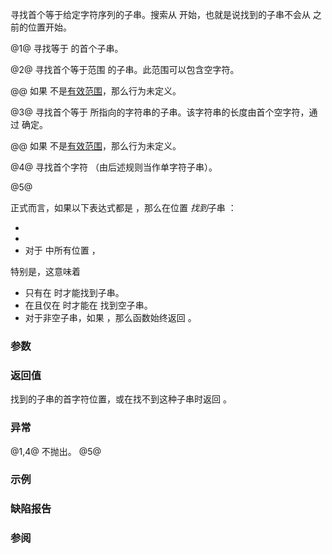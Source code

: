 {{cpp/string/basic_string/title|find}}
{{cpp/string/basic_string/navbar}}
{{dcl begin}}
{{dcla|anchor=no|num=1|noexcept=c++11|constexpr=c++20|1=
size_type find( const basic_string&amp; str, size_type pos = 0 ) const;
}}
{{dcla|anchor=no|num=2|constexpr=c++20|1=
size_type find( const CharT* s, size_type pos, size_type count ) const;
}}
{{dcla|anchor=no|num=3|constexpr=c++20|1=
size_type find( const CharT* s, size_type pos = 0 ) const;
}}
{{dcla|anchor=no|num=4|noexcept=c++11|constexpr=c++20|1=
size_type find( CharT ch, size_type pos = 0 ) const;
}}
{{dcla|anchor=no|num=5|since=c++17|constexpr=c++20|1=
template&lt; class StringViewLike &gt;
size_type find( const StringViewLike&amp; t,
                size_type pos = 0 ) const noexcept(/* 见下文 */);
}}
{{dcl end}}

寻找首个等于给定字符序列的子串。搜索从 {{c|pos}} 开始，也就是说找到的子串不会从 {{c|pos}} 之前的位置开始。

@1@ 寻找等于 {{c|str}} 的首个子串。

@2@ 寻找首个等于范围 {{range|s|s + count}} 的子串。此范围可以包含空字符。

@@ 如果 {{range|s|s + count}} 不是[[cpp/iterator#范围|有效范围]]，那么行为未定义。

@3@ 寻找首个等于 {{c|s}} 所指向的字符串的子串。该字符串的长度由首个空字符，通过 {{c|Traits::length(s)}} 确定。

@@ 如果 {{range|s|s + Traits::length(s)}} 不是[[cpp/iterator#范围|有效范围]]，那么行为未定义。

@4@ 寻找首个字符 {{c|ch}}（由后述规则当作单字符子串）。

@5@ {{cpp/string/sv hack|寻找首个等于字符串视图 {{c|sv}} 的子串}}

正式而言，如果以下表达式都是 {{c|true}}，那么在位置 {{c|xpos}} ''找到''{{sep}}子串 {{c|str}}：
* {{c|1=xpos &gt;= pos}} 
* {{c|1=xpos + str.size() &lt;= size()}}
* 对于 {{c|str}} 中所有位置 {{c|n}}，{{c|Traits::eq(at(xpos + n), str.at(n))}}

特别是，这意味着
* 只有在 {{c|1=pos &lt;= size() - str.size()}} 时才能找到子串。
* 在且仅在 {{c|1=pos &lt;= size()}} 时才能在 {{c|pos}} 找到空子串。
* 对于非空子串，如果 {{c|1=pos &gt;= size()}}，那么函数始终返回 {{lc|npos}}。

===参数===
{{par begin}}
{{par|str|要搜索的字符串}}
{{par|pos|开始搜索的位置}}
{{par|count|要搜索的子串长度}}
{{par|s|指向要搜索的字符串的指针}}
{{par|ch|要搜索的字符}}
{{par|t|要搜索的对象（可转换到 {{lc|std::basic_string_view}}）}}
{{par end}} 

===返回值===
找到的子串的首字符位置，或在找不到这种子串时返回 {{lc|npos}}。

===异常===
@1,4@ 不抛出。
@5@ {{noexcept|std::is_nothrow_convertible_v&lt;const T&amp;, std::basic_string_view&lt;CharT, Traits&gt;&gt;}}

{{cpp/strong exception safety guarantee}}

===示例===
{{example
|code=
#include &lt;iomanip&gt;
#include &lt;iostream&gt;
#include &lt;string&gt;

void print(int id, std::string::size_type n, std::string const&amp; s)
{
    std::cout &lt;&lt; id &lt;&lt; ") ";
    if (std::string::npos == n)
        std::cout &lt;&lt; "没有找到！n == npos\n";
    else
        std::cout &lt;&lt; "在位置 n = " &lt;&lt; n &lt;&lt; " 找到，substr(" &lt;&lt; n &lt;&lt; ") = "
                  &lt;&lt; std::quoted(s.substr(n)) &lt;&lt; '\n';
}

int main()
{
    std::string::size_type n;
    std::string const s = "This is a string";  /*
                             ^  ^  ^
                             1  2  3           */
    
    // 从首个位置开始搜索
    n = s.find("is");
    print(1, n, s);
    
    // 从位置 5 开始搜索
    n = s.find("is", 5);
    print(2, n, s);
    
    // 寻找单个字符
    n = s.find('a');
    print(3, n, s);
    
    // 寻找单个字符
    n = s.find('q');
    print(4, n, s);
}
|output=
1) 在位置 n = 2 找到，substr(2) = "is is a string"
2) 在位置 n = 5 找到，substr(5) = "is a string"
3) 在位置 n = 8 找到，substr(8) = "a string"
4) 没有找到！n == npos
}}

===缺陷报告===
{{dr list begin}}
{{dr list item|wg=lwg|dr=847|std=C++98|before=没有异常安全保证|after=添加强异常安全保证}}
{{dr list item|wg=lwg|dr=2064|std=C++11|before=重载 {{v|3,4}} 是 noexcept 的|after=移除}}
{{dr list item|wg=lwg|dr=2946|std=C++17|before=重载 {{v|5}} 在某些情况下会导致歧义|after=通过使之为模板来避免}}
{{dr list item|paper=P1148R0|std=C++11&lt;br&gt;C++17|before=重载 {{v|4,5}} 的 noexcept 意外地被 LWG2064/LWG2946 丢弃|after=恢复}}
{{dr list end}}

===参阅===
{{dsc begin}}
{{dsc inc|cpp/string/byte/dsc strstr}}
{{dsc inc|cpp/string/wide/dsc wcsstr}}
{{dsc inc|cpp/string/byte/dsc strchr}}
{{dsc inc|cpp/string/wide/dsc wcschr}}
{{dsc inc|cpp/string/basic_string/dsc rfind}}
{{dsc inc|cpp/string/basic_string/dsc find_first_of}}
{{dsc inc|cpp/string/basic_string/dsc find_first_not_of}}
{{dsc inc|cpp/string/basic_string/dsc find_last_of}}
{{dsc inc|cpp/string/basic_string/dsc find_last_not_of}}
{{dsc inc|cpp/string/basic_string_view/dsc find}}
{{dsc inc|cpp/algorithm/dsc search}}
{{dsc end}}

{{langlinks|de|en|es|fr|it|ja|pt|ru}}